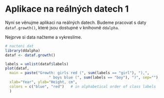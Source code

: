 # Aplikace na reálných datech 1

Nyní se věnujme aplikaci na reálných datech. Budeme pracovat s daty `dataf.growth()`, které jsou dostupné v knihovně `ddalpha`.

Nejprve si data načteme a vykreslíme.

```r
# nacteni dat 
library(ddalpha)
dataf <- dataf.growth()
```

```r
labels = unlist(dataf$labels)
plot(dataf, 
  main = paste("Growth: girls red (", sum(labels == "girl"), "),", 
                    " boys blue (", sum(labels == "boy"), ")", sep=""),
  xlab="Year", ylab="Height, cm",
  colors = c("blue", "red")   # in alphabetical order of class labels   
  )
```

